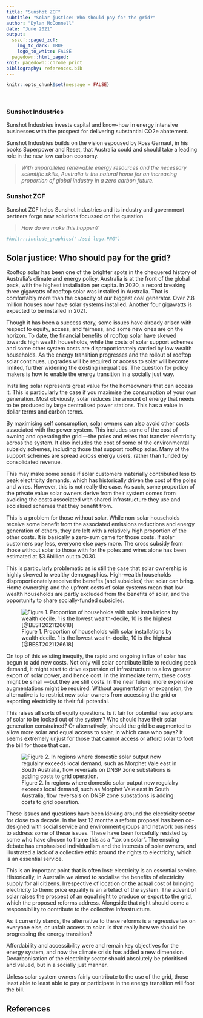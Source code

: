 ```yaml
---
title: "Sunshot ZCF"
subtitle: "Solar justice: Who should pay for the grid?"
author: "Dylan McConnell"
date: "June 2021"
output: 
  sszcf::paged_zcf:
    img_to_dark: TRUE
    logo_to_white: FALSE
  pagedown::html_paged:
knit: pagedown::chrome_print
bibliography: references.bib
---
```

  
```r
knitr::opts_chunk$set(message = FALSE)
 
  
```


\pagebreak



### Sunshot Industries {-}

Sunshot Industries  invests capital and know-how in energy intensive businesses  with  the prospect for delivering substantial CO2e abatement.

Sunshot Industries builds on the vision espoused by Ross Garnaut, in his books Superpower and Reset, that Australia could and should take a leading role in the new low carbon economy. 


> *With unparalleled renewable energy resources and the necessary scientific skills, Australia is the natural home for an increasing proportion of global industry in a zero carbon future.*

### Sunshot ZCF {-}

Sunshot ZCF helps Sunshot Industries and its industry and government partners  forge new solutions focussed on the question 

> *How do we make this happen?*

```r

#knitr::include_graphics("./ssi-logo.PNG")
```



\newpage

## Solar justice: Who should pay for the grid? {-}
 
Rooftop solar has been one of the brighter spots in the chequered history of Australia’s climate and energy policy. Australia is at the front of the global pack, with the highest installation per capita. In 2020, a record breaking three gigawatts of rooftop solar was installed in Australia. That is comfortably more than the capacity of our biggest coal generator. Over 2.8 million houses now have solar systems installed. Another four gigawatts is expected to be installed in 2021.

Though it has been a success story, some issues have already arisen with respect to equity, access, and fairness, and some new ones are on the horizon. To date, the financial benefits of rooftop solar have skewed towards high wealth households, while the costs of solar support schemes and some other system costs are disproportionately carried by low wealth households. As the energy transition progresses and the rollout of rooftop solar continues, upgrades will be required or access to solar will become limited, further widening the existing inequalities. The question for policy makers is how to enable the energy transition in a socially just way.

Installing solar represents great value for the homeowners that can access it. This is particularly the case if you maximise the consumption of your own generation. Most obviously, solar reduces the amount of energy that needs to be produced by large centralised power stations. This has a value in dollar terms and carbon terms.

By maximising self consumption, solar owners can also avoid other costs associated with the power system. This includes some of the cost of owning and operating the grid —the poles and wires that transfer electricity across the system. It also includes the cost of some of the environmental subsidy schemes, including those that support rooftop solar. Many of the support schemes are spread across energy users, rather than funded by consolidated revenue.

This may make some sense if solar customers materially contributed less to peak electricity demands, which has historically driven the cost of the poles and wires. However, this is not really the case. As such, some proportion of the private value solar owners derive from their system comes from avoiding the costs associated with shared infrastructure they use and socialised schemes that they benefit from.

This is a problem for those without solar. While non-solar households receive some benefit from the associated emissions reductions and energy generation of others, they are left with a relatively high proportion of the other costs. It is basically a zero-sum game for those costs. If solar customers pay less, everyone else pays more. The cross subsidy from those without solar to those with for the poles and wires alone has been estimated at $3.6billion out to 2030.

This is particularly problematic as is still the case that solar ownership is highly skewed to wealthy demographics. High-wealth households disproportionately receive the benefits (and subsidies) that solar can bring. Home ownership and the upfront costs of solar systems mean that low-wealth households are partly excluded from the benefits of solar, and the opportunity to share socially-funded subsidies.

![Figure 1. Proportion of households with solar installations by wealth decile. 1 is the lowest wealth-decile,   10 is the highest [@BEST2021126618]](figs/wealth-decile.png)


On top of this existing inequity, the rapid and ongoing influx of solar has begun to add new costs. Not only will solar contribute little to reducing peak demand, it might start to drive expansion of infrastructure to allow greater export of solar power, and hence cost. In the immediate term, these costs might be small —but they are still costs. In the near future, more expensive augmentations might be required. Without augmentation or expansion, the alternative is to restrict new solar owners from accessing the grid or exporting electricity to their full potential.

   

This raises all sorts of equity questions. Is it fair for potential new adopters of solar to be locked out of the system? Who should have their solar generation constrained? Or alternatively, should the grid be augmented to allow more solar and equal access to solar, in which case who pays? It seems extremely unjust for those that cannot access or afford solar to foot the bill for those that can.


![Figure 2. In regions where domestic solar output now regulalry exceeds local demand, such as Morphet Vale east in South Australia,  flow reversals on DNSP zone substations is adding costs to grid operation.](figs/min-system-load.png)

These issues and questions have been kicking around the electricity sector for close to a decade. In the last 12 months a reform proposal has been co-designed with social service and environment groups and network business to address some of these issues. These have been forcefully resisted by some who have chosen to frame this as a “tax on solar”. The ensuing debate has emphasised individualism and the interests of solar owners, and illustrated a lack of a collective ethic around the rights to electricity, which is an essential service.

This is an important point that is often lost: electricity is an essential service. Historically, in Australia we aimed to socialise the benefits of electricity supply for all citizens. Irrespective of location or the actual cost of bringing electricity to them: price equality is an artefact of the system. The advent of solar raises the prospect of an equal right to produce or export to the grid, which the proposed reforms address. Alongside that right should come a responsibility to contribute to the collective infrastructure.

As it currently stands, the alternative to these reforms is a regressive tax on everyone else, or unfair access to solar. Is that really how we should be progressing the energy transition?

Affordability and accessibility were and remain key objectives for the energy system, and now the climate crisis has added a new dimension. Decarbonisation of the electricity sector should absolutely be prioritised and valued, but in a socially just manner.

Unless solar system owners fairly contribute to the use of the grid, those least able to least able to pay or participate in the energy transition will foot the bill.

 
\newpage

## References {-}

